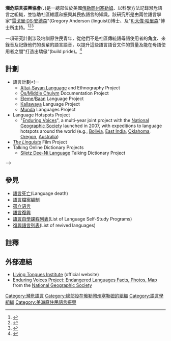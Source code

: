 {{Link style|time=2015-12-12T03:12:24+00:00}}
'''瀕危語言振興協會'''({{lang|en|Living Tongues Institute for Endangered Languages}}、{{lang|en|LTIEL}})是一總部位於美國[[塞勒姆_(俄勒冈州)|俄勒岡州塞勒姆]]、以科學方法記錄瀕危語言之組織，並協助社區維護和振興其民族語言的知識。該研究所是由兩位語言學家"[[雷戈里·DS·安德森|雷戈里·DS·安德森]]"(Gregory Anderson (linguist))博士、及"[[K·大偉·哈里森|K·大偉·哈里森]]"博士所主持。<ref name=wbur>{{cite web |url= http://www.onpointradio.org/shows/2008/01/the-linguists-saving-the-worlds-languages/ |title= 'The Linguists': Saving the World's Languages |date= January 25, 2008 |accessdate= February 22, 2009 |last= Brooks |first= Anthony |publisher= [[:en:WBUR-FM|WBUR]] |archive-date= 2009-04-18 |archive-url= https://web.archive.org/web/20090418143943/http://www.onpointradio.org/shows/2008/01/the-linguists-saving-the-worlds-languages |dead-url= no }}</ref><ref name=NYT>{{cite web |date= January 13, 2008 |last= Hughes |first= Jennifer V. |accessdate= February 22, 2009 |url= http://www.nytimes.com/2008/01/13/nyregion/nyregionspecial2/13artswe.html?_r=1 |work= [[The_New_York_Times|The New York Times]] |title= Racing to Capture Vanishing Languages |archive-date= 2014-04-18 |archive-url= https://web.archive.org/web/20140418061432/http://www.nytimes.com/2008/01/13/nyregion/nyregionspecial2/13artswe.html?_r=1 |dead-url= no }}</ref><ref name=NPR>{{cite web |title= Saving Dying Languages in 'The Linguists' |publisher= [[National_Public_Radio|National Public Radio]] |work= [[:en:Weekend_Edition|Weekend Edition]] |date= February 21, 2009 |accessdate= February 22, 2009 |url= http://www.npr.org/templates/story/story.php?storyId=100874724 |archive-date= 2014-07-27 |archive-url= https://web.archive.org/web/20140727012540/http://www.npr.org/templates/story/story.php?storyId=100874724 |dead-url= no }}</ref>  

一項研究計劃涉及培訓原住民青年，從他們不是社區傳統語母語使用者的角度、來錄音及記錄他們的長輩的語言語音，以提升這些語言語音文件的質量及能在母語使用者之間"打造出驕傲"(build pride)。<ref name=WP>{{cite web |date= March 16, 2009 |accessdate= March 16, 2009 |work= [[Washington_Post|Washington Post]] |title= Preserving Languages Is About More Than Words |url= http://www.washingtonpost.com/wp-dyn/content/article/2009/03/15/AR2009031501857_2.html?referrer=emailarticle |last= Lyderson |first= Kari |archive-date= 2014-05-06 |archive-url= https://web.archive.org/web/20140506062145/http://www.washingtonpost.com/wp-dyn/content/article/2009/03/15/AR2009031501857_2.html?referrer=emailarticle |dead-url= no }}</ref>

==計劃==
*語言計劃<!--
** [[Altai-Sayan_language|Altai-Sayan Language]] and Ethnography Project
** [[Chulym_language|Ös/Middle Chulym]] Documentation Project
** [[Eleme_language|Eleme]]/[[Baan_language|Baan]] Language Project 
** [[Kallawaya_language|Kallawaya]] Language Project
** [[Munda_languages|Munda]] Languages Project
* Language Hotspots Project
** "[[Enduring_Voices|Enduring Voices]]", a multi-year joint project with the [[National_Geographic_Society|National Geographic Society]] launched in 2007, with expeditions to language hotspots around the world (e.g., [[Bolivia|Bolivia]], [[East_India|East India]], [[Oklahoma|Oklahoma]], [[Oregon|Oregon]], [[Australia|Australia]])
* ''[[The_Linguists|The Linguists]]'' Film Project 
* Talking Online Dictionary Projects
** [[Confederated_Tribes_of_Siletz#Siletz_Dee-ni|Siletz Dee-Ni Language]] Talking Dictionary Project
-->

==參見==
* [[語言死亡|語言死亡]](Language death)
* [[語言檔案編制|語言檔案編制]]
* [[孤立语言|孤立语言]]
* [[語言復興|語言復興]]
* [[語言自學課程列表|語言自學課程列表]](List of Language Self-Study Programs)
* [[復興語言列表|復興語言列表]](List of revived languages)

==註釋==
{{reflist}}

==外部連結==
*[http://www.livingtongues.org/ Living Tongues Institute] {{Wayback|url=http://www.livingtongues.org/ |date=20140517175607 }} (official website)
*[https://web.archive.org/web/20080517124429/http://www.nationalgeographic.com/enduringvoices Enduring Voices Project: Endangered Languages Facts, Photos, Map] from the [[National_Geographic_Society|National Geographic Society]]

{{coord|44.886976|-123.032987|display=title}}


[[Category:瀕危語言|Category:瀕危語言]]
[[Category:總部設在俄勒岡州塞勒姆的組織|Category:總部設在俄勒岡州塞勒姆的組織]]
[[Category:語言學組織|Category:語言學組織]]
[[Category:美洲原住民語言振興|Category:美洲原住民語言振興]]